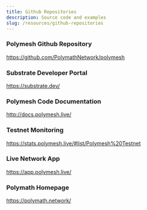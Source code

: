 ```yaml
---
title: Github Repositories
description: Source code and examples
slug: /resources/github-repositories
---
```


### Polymesh Github Repository
https://github.com/PolymathNetwork/polymesh

### Substrate Developer Portal
https://substrate.dev/

### Polymesh Code Documentation
http://docs.polymesh.live/

### Testnet Monitoring
https://stats.polymesh.live/#list/Polymesh%20Testnet

### Live Network App
https://app.polymesh.live/

### Polymath Homepage
https://polymath.network/